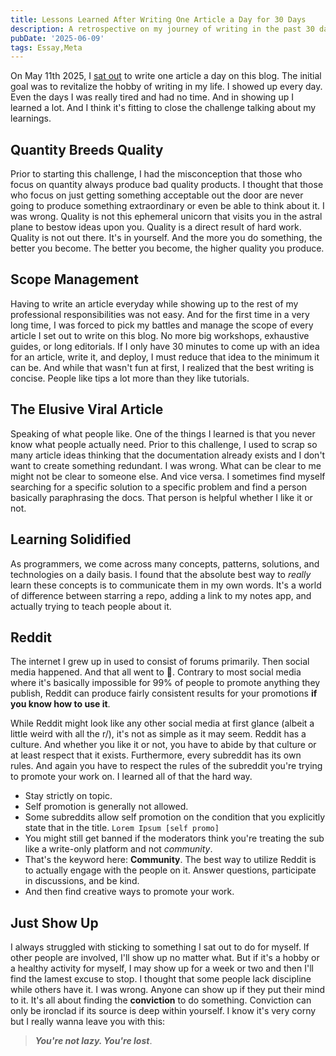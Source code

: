 ```yaml
---
title: Lessons Learned After Writing One Article a Day for 30 Days
description: A retrospective on my journey of writing in the past 30 days.
pubDate: '2025-06-09'
tags: Essay,Meta
---
```


On May 11th 2025, I [sat out](https://gebna.gg/blog/one-article-a-day-challenge) to write one article a day on this blog. The initial goal was to revitalize the hobby of writing in my life. I showed up every day. Even the days I was really tired and had no time. And in showing up I learned a lot. And I think it's fitting to close the challenge talking about my learnings.

## Quantity Breeds Quality

Prior to starting this challenge, I had the misconception that those who focus on quantity always produce bad quality products. I thought that those who focus on just getting something acceptable out the door are never going to produce something extraordinary or even be able to think about it. I was wrong. Quality is not this ephemeral unicorn that visits you in the astral plane to bestow ideas upon you. Quality is a direct result of hard work. Quality is not out there. It's in yourself. And the more you do something, the better you become. The better you become, the higher quality you produce.

## Scope Management

Having to write an article everyday while showing up to the rest of my professional responsibilities was not easy. And for the first time in a very long time, I was forced to pick my battles and manage the scope of every article I set out to write on this blog. No more big workshops, exhaustive guides, or long editorials. If I only have 30 minutes to come up with an idea for an article, write it, and deploy, I must reduce that idea to the minimum it can be. And while that wasn't fun at first, I realized that the best writing is concise. People like tips a lot more than they like tutorials.

## The Elusive Viral Article

Speaking of what people like. One of the things I learned is that you never know what people actually need. Prior to this challenge, I used to scrap so many article ideas thinking that the documentation already exists and I don't want to create something redundant. I was wrong. What can be clear to me might not be clear to someone else. And vice versa. I sometimes find myself searching for a specific solution to a specific problem and find a person basically paraphrasing the docs. That person is helpful whether I like it or not.

## Learning Solidified

As programmers, we come across many concepts, patterns, solutions, and technologies on a daily basis. I found that the absolute best way to _really_ learn these concepts is to communicate them in my own words. It's a world of difference between starring a repo, adding a link to my notes app, and actually trying to teach people about it.

## Reddit

The internet I grew up in used to consist of forums primarily. Then social media happened. And that all went to 💩. Contrary to most social media where it's basically impossible for 99% of people to promote anything they publish, Reddit can produce fairly consistent results for your promotions **if you know how to use it**.

While Reddit might look like any other social media at first glance (albeit a little weird with all the r/), it's not as simple as it may seem. Reddit has a culture. And whether you like it or not, you have to abide by that culture or at least respect that it exists. Furthermore, every subreddit has its own rules. And again you have to respect the rules of the subreddit you're trying to promote your work on. I learned all of that the hard way.

- Stay strictly on topic.
- Self promotion is generally not allowed.
- Some subreddits allow self promotion on the condition that you explicitly state that in the title. `Lorem Ipsum [self promo]`
- You might still get banned if the moderators think you're treating the sub like a write-only platform and not _community_.
- That's the keyword here: **Community**. The best way to utilize Reddit is to actually engage with the people on it. Answer questions, participate in discussions, and be kind.
- And then find creative ways to promote your work.

## Just Show Up

I always struggled with sticking to something I sat out to do for myself. If other people are involved, I'll show up no matter what. But if it's a hobby or a healthy activity for myself, I may show up for a week or two and then I'll find the lamest excuse to stop. I thought that some people lack discipline while others have it. I was wrong. Anyone can show up if they put their mind to it. It's all about finding the **conviction** to do something. Conviction can only be ironclad if its source is deep within yourself. I know it's very corny but I really wanna leave you with this:

> **_You're not lazy. You're lost_**.
